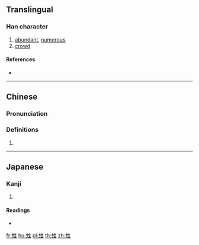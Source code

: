 {{character info/new}}
==Translingual==

===Han character===
{{Han char|rn=100|rad=生|as=05|sn=10|four=25110|canj=HMHQM|ids=⿰生生}}

# [[abundant]], [[numerous]]
# [[crowd]]

====References====
* {{Han ref|kx=0755.050|dkj=21680|dj=1165.030|hdz=42577.100|uh=7521|ud=29985|bh=D2C0|bd=53952}}

----

==Chinese==
{{zh-forms}}

===Pronunciation===
{{zh-pron
|m=shēng
|c=san1
|mc=y
|oc=y
|ma=
|cat=a,n
}}

===Definitions===
{{zh-hanzi}}

# {{rfdef|lang=zh}}

----

==Japanese==

===Kanji===
{{ja-kanji|grade=|rs=生05}}

# {{defn|lang=ja|sort=生05}}

====Readings====
* {{ja-readings|on=[[しん]] (shin)|kun=|nanori=}}

[[fr:甡]]
[[hu:甡]]
[[pl:甡]]
[[th:甡]]
[[zh:甡]]